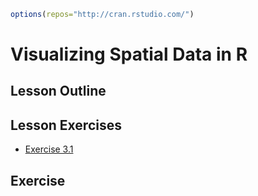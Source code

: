 ```r
options(repos="http://cran.rstudio.com/")
```

# Visualizing Spatial Data in R

## Lesson Outline

## Lesson Exercises
- [Exercise 3.1](#exercise-31)

## Exercise